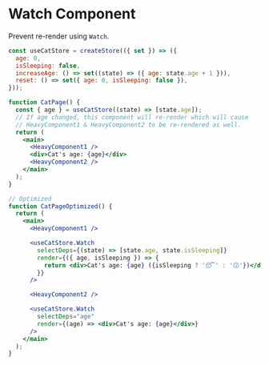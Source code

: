 
# Watch Component

Prevent re-render using `Watch`.

```jsx {27-32, 36-39}
const useCatStore = createStore(({ set }) => ({
  age: 0,
  isSleeping: false,
  increaseAge: () => set((state) => ({ age: state.age + 1 })),
  reset: () => set({ age: 0, isSleeping: false }),
}));

function CatPage() {
  const { age } = useCatStore((state) => [state.age]);
  // If age changed, this component will re-render which will cause
  // HeavyComponent1 & HeavyComponent2 to be re-rendered as well.
  return (
    <main>
      <HeavyComponent1 />
      <div>Cat's age: {age}</div>
      <HeavyComponent2 />
    </main>
  );
}

// Optimized
function CatPageOptimized() {
  return (
    <main>
      <HeavyComponent1 />

      <useCatStore.Watch
        selectDeps={(state) => [state.age, state.isSleeping]}
        render={({ age, isSleeping }) => {
          return <div>Cat's age: {age} ({isSleeping ? '😴' : '😗'})</div>;
        }}
      />

      <HeavyComponent2 />

      <useCatStore.Watch
        selectDeps="age"
        render={(age) => <div>Cat's age: {age}</div>}
      />
    </main>
  );
}
```

<Example path="react/watch-component" />
